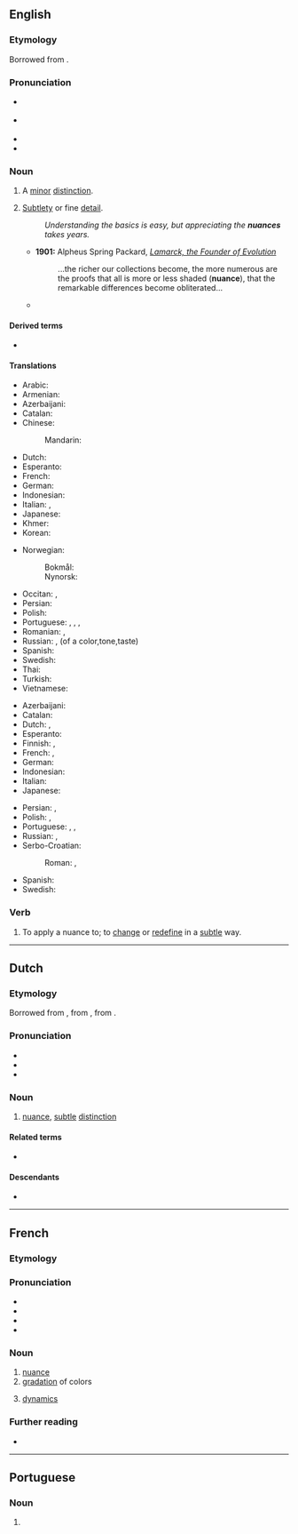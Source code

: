 {{also|Nuance|nuancé}}
==English==
{{was wotd|2007|February|1}}
{{wikipedia|dab=nuance}}

===Etymology===
Borrowed from {{bor|en|fr|nuance||nuance, shade, hue}}.

===Pronunciation===
* {{a|RP}} {{IPA|en|/ˈnjuː.ɑːns/}}
* {{a|GenAm}} {{IPA|en|/ˈnuː.ɑːns/}}
* {{audio|en|en-us-nuance.ogg|Audio (US)}}
* {{audio|en|en-au-nuance.ogg|Audio (AU)}}

===Noun===
{{en-noun|~}}

# A [[minor]] [[distinction]].
#: {{ux|en|'''hidden''' nuances}}
# [[subtle|Subtlety]] or fine [[detail]].
#: ''Understanding the basics is easy, but appreciating the '''nuances''' takes years.''
#* '''1901:''' Alpheus Spring Packard, ''[http://books.google.com/books?vid=OCLC01513448&id=ZkB59HbB7VYC&pg=PA263&lpg=PA263&dq=nuance+date:1850-1950&as_brr=1 Lamarck, the Founder of Evolution]''
#*: ...the richer our collections become, the more numerous are the proofs that all is more or less shaded ('''nuance'''), that the remarkable differences become obliterated...
#* {{RQ:LstWkTnt|3|5|Encryption|It’s a miracle Lindsey Graham has met the concept of '''nuance'''. And this is the man who once warned “the world is literally about to blow up.” So you’re not dealing with someone who likes to dabble with grey areas.}}

====Derived terms====
* {{l|en|nuanced}}

====Translations====
{{trans-top|minor distinction}}
* Arabic: {{t-needed|ar}}
* Armenian: {{t-needed|hy}}
* Azerbaijani: {{t|az|çalar}}
* Catalan: {{t+|ca|matís|m}}
* Chinese:
*: Mandarin: {{t-needed|cmn}}
* Dutch: {{t+|nl|nuance|c}}
* Esperanto: {{t|eo|nuanco}}
* French: {{t+|fr|nuance|f}}
* German: {{t+|de|Nuance|f}}
* Indonesian: {{t+|id|nuansa}}
* Italian: {{t+|it|sfumatura}}, {{t+|it|sottigliezza|f}}
* Japanese: {{t|ja|ニュアンス|tr=nyuansu}}
* Khmer: {{t-needed|km}}
* Korean: {{t-needed|ko}}
{{trans-mid}}
* Norwegian:
*: Bokmål: {{t|nb|nyanse|m}}
*: Nynorsk: {{t|nn|nyanse|m}}
* Occitan: {{t|oc|nuança|f}}, {{t|oc|matís|m}}
* Persian: {{t-needed|fa}}
* Polish: {{t+|pl|niuans|m}}
* Portuguese: {{t+|pt|nuance|f}}, {{t+|pt|nuança|f}}, {{t+|pt|sutileza|f}}, {{t+|pt|matiz|m}}
* Romanian: {{t+|ro|nuanță|f}}, {{t|ro|nuanțe|f-p}}
* Russian: {{t+|ru|нюа́нс|m}}, (of a color,tone,taste){{t+|ru|отте́нок|m}}
* Spanish: {{t+|es|matiz|m}}
* Swedish: {{t+|sv|nyans|c}}
* Thai: {{t-needed|th}}
* Turkish: {{t-needed|tr}}
* Vietnamese: {{t+|vi|sắc thái}}
{{trans-bottom}}

{{trans-top|subtlety or fine detail}}
* Azerbaijani: {{t|az|çalar}}
* Catalan: {{t+|ca|matís|m}}
* Dutch: {{t+|nl|nuance|c}}, {{t+|nl|subtiliteit|f}}
* Esperanto: {{t|eo|nuanco}}
* Finnish: {{t+|fi|nyanssi}}, {{t|fi|vivahde}}
* French: {{t+|fr|nuance|f}}, {{t+|fr|subtilité|f}}
* German: {{t+|de|Nuance|f}}
* Indonesian: {{t+|id|nuansa}}
* Italian: {{t+|it|sottigliezza}}
* Japanese: {{t|ja|ニュアンス|tr=nyuansu}}
{{trans-mid}}
* Persian: {{t+|fa|ظرافت|tr=zerâfat|sc=fa-Arab}}, {{t|fa|ریزه‌کاری|tr=rize-kâri|sc=fa-Arab}}
* Polish: {{t+|pl|niuans|m}}, {{t+|pl|subtelność|f}}
* Portuguese: {{t+|pt|nuance|f}}, {{t+|pt|nuança|f}}, {{t+|pt|subtil}}
* Russian: {{t+|ru|нюа́нс|m}}, {{t+|ru|то́нкость|f}}
* Serbo-Croatian:
*: Roman: {{t|sh|nuance|f}}, {{t+|sh|osjetljivost|f}}
* Spanish: {{t+|es|matiz|m}}
* Swedish: {{t+|sv|nyans|c}}
{{trans-bottom}}

===Verb===
{{en-verb}}

# {{lb|en|transitive}} To apply a nuance to; to [[change]] or [[redefine]] in a [[subtle]] way.

----

==Dutch==

===Etymology===
Borrowed from {{bor|nl|fr|nuance}}, from {{der|nl|frm|nuance}}, from {{der|nl|la}}.

===Pronunciation===
* {{audio|nl|Nl-nuance.ogg|Audio}}
* {{IPA|nl|/nyˈɑ̃sə/|/nyˈɑnsə/}}
* {{hyphenation|nl|nu|an|ce}}

===Noun===
{{nl-noun|f|-s|pl2=-en|nuanceje|dim2=nuancetje}}

# [[nuance#English|nuance]], [[subtle]] [[distinction]]

====Related terms====
* {{l|nl|nuanceren}}

====Descendants====
* {{desc|af|nuanse}}

----

==French==

===Etymology===
{{suffix|fr|nuer|ance}}

===Pronunciation===
* {{fr-IPA}}
* {{audio|fr|Fr-nuance.ogg|Audio (France)}}
* {{homophones|fr|nuances}}
* {{rhymes|fr|ɑ̃s}}

===Noun===
{{fr-noun|f}}

# [[#Noun|nuance]]
# [[gradation]] of colors
# {{lb|fr|music}} [[dynamics]]

===Further reading===
* {{R:TLFi}}

----

==Portuguese==

===Noun===
{{pt-noun|f}}

# {{alternative form of|pt|nuança}}